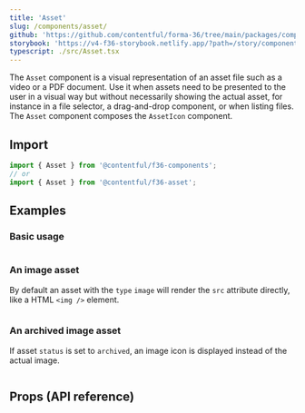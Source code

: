 ```yaml
---
title: 'Asset'
slug: /components/asset/
github: 'https://github.com/contentful/forma-36/tree/main/packages/components/asset'
storybook: 'https://v4-f36-storybook.netlify.app/?path=/story/components-asset--basic'
typescript: ./src/Asset.tsx
---
```


The `Asset` component is a visual representation of an asset file such as a video or a PDF document. Use it when assets need to be presented to the user in a visual way but without necessarily showing the actual asset, for instance in a file selector, a drag-and-drop component, or when listing files. The `Asset` component composes the `AssetIcon` component.

## Import

```js static=true
import { Asset } from '@contentful/f36-components';
// or
import { Asset } from '@contentful/f36-asset';
```

## Examples

### Basic usage

```jsx file=examples/AssetExample.tsx

```

### An image asset

By default an asset with the `type` `image` will render the `src` attribute directly, like a HTML `<img />` element.

```jsx file=examples/ImageAssetExample.tsx

```

### An archived image asset

If asset `status` is set to `archived`, an image icon is displayed instead of the actual image.

```jsx file=examples/ArchivedAssetExample.tsx

```

## Props (API reference)

<PropsTable of="Asset" />
